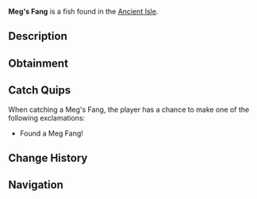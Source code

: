 {{FishInfobox
|image          = Meg's Fang.png
|rarity         = Mythical
|sea            = First Sea
|location       = [[Ancient Isle]]
|sublocation    = 
|sources        = Fishing Rod
|radar_location = 
|xp             = 250
|weather        = 
|time           = 
|season         = 
|bait           = 
|base_weight    = 2
|base_value     = 1500
|weight_range   = 1
|base_chance    = 0.001
|base_resil     = 100
}}
'''Meg's Fang''' is a {{Rarity|Mythical}} fish found in the [[Ancient Isle]].

== Description ==
{{Description|The Fang of the Apex Shark, Megalodon|Bestiary Entry}}

== Obtainment ==
{{Description|Found in the Oceans of Ancient Isles...|Bestiary Hint}}
{{Fish Availability|
Ancient Isle/Surrounding Ocean
|top_rods      = 
Ethereal Prism Rod\31989.56\106365.49;
Leviathan's Fang Rod\31461.72\124474.71;
Seraphic Rod\30630.88\106895.66;
No-Life Rod\29738.68\110951.49;
Rapid Rod\29479.84\155021.92;
Lucky Rod\22860.84\160806.79;
Resourceful Rod\26243.86\123407.51;
Flimsy Rod\18682.5\147746.42;
Firefly Rod\27742.37\189695.84;
Fast Rod\25662.7\186309.43;
Fungal Rod\23056.5\153484.37;
Training Rod\18759.4\112771.81;
Rod Of The Forgotten Fang\28678.58\106132.17;
Challenger's Rod\27431.24\106310.05;
Rod Of The Depths\25844.09\104470.39;
Rod Of The Exalted One\25546.56\104972.23;
Verdant Shear Rod\24957.94\106643.9;
Zeus Rod\24937.3\100572.22;
Trident Rod\24742.67\123743.19;
Free Spirit Rod\24681.04\122823.49;
Blazebringer Rod\24213.94\109797.7;
Depthseeker Rod\22277.42\94032.75;
Avalanche Rod\20164.84\87981.28;
Volcanic Rod\19445.54\90672.29;
Steady Rod\8254.29\33733.39
|recommended   = Ethereal Prism Rod
}}

== Catch Quips ==
When catching a Meg's Fang, the player has a chance to make one of the following exclamations:
* Found a Meg Fang!

== Change History ==
{{Change History|{{subst:Current Version}}}}

== Navigation ==
{{Fish Navbox|Ancient Isle}}